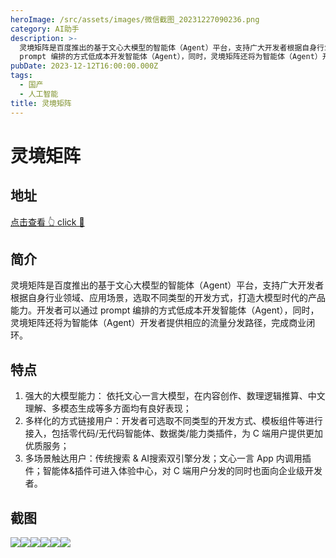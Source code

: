 ```yaml
---
heroImage: /src/assets/images/微信截图_20231227090236.png
category: AI助手
description: >-
  灵境矩阵是百度推出的基于文心大模型的智能体（Agent）平台，支持广大开发者根据自身行业领域、应用场景，选取不同类型的开发方式，打造大模型时代的产品能力。开发者可以通过
  prompt 编排的方式低成本开发智能体（Agent），同时，灵境矩阵还将为智能体（Agent）开发者提供相应的流量分发路径，完成商业闭环。
pubDate: 2023-12-12T16:00:00.000Z
tags:
  - 国产
  - 人工智能
title: 灵境矩阵
---
```


# 灵境矩阵

## 地址

<a href="https://agents.baidu.com/" target="_blank">
  <div class="tooltip-container">
    <span class="text">点击查看 👆</span>
    <span> click 👋</span>
  </div>
</a>

## 简介

灵境矩阵是百度推出的基于文心大模型的智能体（Agent）平台，支持广大开发者根据自身行业领域、应用场景，选取不同类型的开发方式，打造大模型时代的产品能力。开发者可以通过 prompt 编排的方式低成本开发智能体（Agent），同时，灵境矩阵还将为智能体（Agent）开发者提供相应的流量分发路径，完成商业闭环。

## 特点

1. 强大的大模型能力： 依托文心一言大模型，在内容创作、数理逻辑推算、中文理解、多模态生成等多方面均有良好表现；
2. 多样化的方式链接用户：开发者可选取不同类型的开发方式、模板组件等进行接入，包括零代码/无代码智能体、数据类/能力类插件，为 C 端用户提供更加优质服务；
3. 多场景触达用户：传统搜索 & AI搜索双引擎分发；文心一言 App 内调用插件；智能体&插件可进入体验中心，对 C 端用户分发的同时也面向企业级开发者。

## 截图

![](/src/assets/images/微信截图_20231227090337.png)![](/src/assets/images/微信截图_20231227090430.png)![](/src/assets/images/微信截图_20231227090519.png)![](/src/assets/images/微信截图_20231227090530.png)![](/src/assets/images/微信截图_20231227090539.png)![](/src/assets/images/微信截图_20231227090544.png)
